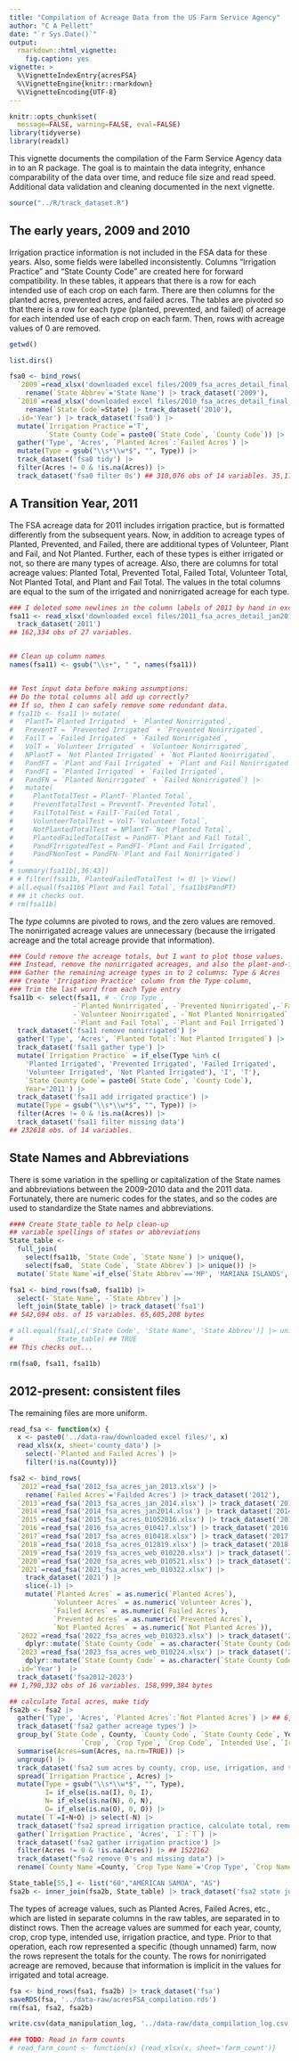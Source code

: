 ```yaml
---
title: "Compilation of Acreage Data from the US Farm Service Agency"
author: "C A Pellett"
date: "`r Sys.Date()`"
output: 
  rmarkdown::html_vignette:
    fig.caption: yes
vignette: >
  %\VignetteIndexEntry{acresFSA}
  %\VignetteEngine{knitr::rmarkdown}
  %\VignetteEncoding{UTF-8}
---
```


```r
knitr::opts_chunk$set(
  message=FALSE, warning=FALSE, eval=FALSE)
library(tidyverse)
library(readxl)
```

This vignette documents the compilation of the Farm Service Agency data in to an R package. The goal is to maintain the data integrity, enhance comparability of the data over time, and reduce file size and read speed. Additional data validation and cleaning documented in the next vignette.

```r
source("../R/track_dataset.R")
```

## The early years, 2009 and 2010
Irrigation practice information is not included in the FSA data for these years. Also, some fields were labelled inconsistently. Columns "Irrigation Practice" and "State County Code" are created here for forward compatibility. In these tables, it appears that there is a row for each intended use of each crop on each farm. There are then columns for the planted acres, prevented acres, and failed acres. The tables are pivoted so that there is a row for each _type_ (planted, prevented, and failed) of acreage for each intended use of each crop on each farm. Then, rows with acreage values of 0 are removed.

```r
getwd()

list.dirs()

fsa0 <- bind_rows(
  `2009`=read_xlsx('downloaded excel files/2009_fsa_acres_detail_final_7.xlsx') |>
    rename(`State Abbrev`='State Name') |> track_dataset('2009'),
  `2010`=read_xlsx('downloaded excel files/2010_fsa_acres_detail_final_5.xlsx') |>
    rename(`State Code`=State) |> track_dataset('2010'),
  .id='Year') |> track_dataset('fsa0') |>
  mutate(`Irrigation Practice`='T',
         `State County Code`= paste0(`State Code`, `County Code`)) |>
  gather('Type', 'Acres', `Planted Acres`:`Failed Acres`) |>
  mutate(Type = gsub("\\s*\\w*$", "", Type)) |>
  track_dataset('fsa0 tidy') |>
  filter(Acres != 0 & !is.na(Acres)) |>
  track_dataset('fsa0 filter 0s') ## 310,076 obs of 14 variables. 35,177,520 bytes
```


## A Transition Year, 2011
The FSA acreage data for 2011 includes irrigation practice, but is formatted differently from the subsequent years. Now, in addition to acreage types of Planted, Prevented, and Failed, there are additional types of Volunteer, Plant and Fail, and Not Planted. Further, each of these types is either irrigated or not, so there are many types of acreage. Also, there are columns for total acreage values: Planted Total, Prevented Total, Failed Total, Volunteer Total, Not Planted Total, and Plant and Fail Total. The values in the total columns are equal to the sum of the irrigated and nonirrigated acreage for each type.

```r
### I deleted some newlines in the column labels of 2011 by hand in excel.
fsa11 <- read_xlsx('downloaded excel files/2011_fsa_acres_detail_jan2012.xlsx') |>
  track_dataset('2011')
## 162,334 obs of 27 variables.


## Clean up column names
names(fsa11) <- gsub("\\s+", " ", names(fsa11))


## Test input data before making assumptions:
## Do the total columns all add up correctly?
## If so, then I can safely remove some redundant data.
# fsa11b <- fsa11 |> mutate(
#   PlantT=`Planted Irrigated` + `Planted Nonirrigated`,
#   PreventT = `Prevented Irrigated` + `Prevented Nonirrigated`,
#   FailT = `Failed Irrigated` + `Failed Nonirrigated`,
#   VolT = `Volunteer Irrigated` + `Volunteer Nonirrigated`,
#   NPlantT = `Not Planted Irrigated` + `Not Planted Nonirrigated`,
#   PandFT = `Plant and Fail Irrigated` + `Plant and Fail Nonirrigated`,
#   PandFI = `Planted Irrigated` + `Failed Irrigated`,
#   PandFN = `Planted Nonirrigated` + `Failed Nonirrigated`) |>
#   mutate(
#     PlantTotalTest = PlantT-`Planted Total`,
#     PreventTotalTest = PreventT-`Prevented Total`,
#     FailTotalTest = FailT-`Failed Total`,
#     VolunteerTotalTest = VolT-`Volunteer Total`,
#     NotPlantedTotalTest = NPlantT-`Not Planted Total`,
#     PlantedFailedTotalTest = PandFT-`Plant and Fail Total`,
#     PandFIrrigatedTest = PandFI-`Plant and Fail Irrigated`,
#     PandFNonTest = PandFN-`Plant and Fail Nonirrigated`)
#
# summary(fsa11b[,36:43])
# # filter(fsa11b, PlantedFailedTotalTest != 0) |> View()
# all.equal(fsa11b$`Plant and Fail Total`, fsa11b$PandFT)
# ## it checks out.
# rm(fsa11b)
```
The _type_ columns are pivoted to rows, and the zero values are removed. The nonirrigated acreage values are unnecessary (because the irrigated acreage and the total acreage provide that information). 

```r
### Could remove the acreage totals, but I want to plot those values.
### Instead, remove the nonirrigated acreages, and also the plant-and-fail sums.
### Gather the remaining acreage types in to 2 columns: Type & Acres
### Create 'Irrigation Practice' column from the Type column,
### Trim the last word from each Type entry
fsa11b <- select(fsa11, # -`Crop Type`,
                -`Planted Nonirrigated`, -`Prevented Nonirrigated`,-`Failed Nonirrigated`,
                -`Volunteer Nonirrigated`, -`Not Planted Nonirrigated`,-`Plant and Fail Nonirrigated`,
                -`Plant and Fail Total`, -`Plant and Fail Irrigated`) |>
  track_dataset('fsa11 remove nonirrigated') |>
  gather('Type', 'Acres', `Planted Total`:`Not Planted Irrigated`) |>
  track_dataset('fsa11 gather type') |>
  mutate(`Irrigation Practice` = if_else(Type %in% c(
    'Planted Irrigated', 'Prevented Irrigated', 'Failed Irrigated',
    'Volunteer Irrigated', 'Not Planted Irrigated'), 'I', 'T'),
    `State County Code`= paste0(`State Code`, `County Code`),
    Year='2011') |>
  track_dataset('fsa11 add irrigated practice') |>
  mutate(Type = gsub("\\s*\\w*$", "", Type)) |>
  filter(Acres != 0 & !is.na(Acres)) |>
  track_dataset('fsa11 filter missing data')
## 232618 obs. of 14 variables.
```

## State Names and Abbreviations
There is some variation in the spelling or capitalization of the State names and abbreviations between the 2009-2010 data and the 2011 data. Fortunately, there are numeric codes for the states, and so the codes are used to standardize the State names and abbreviations.
```r
#### Create State_table to help clean-up
## variable spellings of states or abbreviations
State_table <-
  full_join(
    select(fsa11b, `State Code`, `State Name`) |> unique(),
    select(fsa0, `State Code`, `State Abbrev`) |> unique()) |>
  mutate(`State Name`=if_else(`State Abbrev`=='MP', 'MARIANA ISLANDS', `State Name`))

fsa1 <- bind_rows(fsa0, fsa11b) |>
  select(-`State Name`, -`State Abbrev`) |>
  left_join(State_table) |> track_dataset('fsa1')
## 542,694 obs. of 15 variables. 65,605,208 bytes

# all.equal(fsa1[,c('State Code', 'State Name', 'State Abbrev')] |> unique(),
#           State_table) ## TRUE
## This checks out...

rm(fsa0, fsa11, fsa11b)
```

## 2012-present: consistent files
The remaining files are more uniform.
```r
read_fsa <- function(x) {
  x <- paste0('../data-raw/downloaded excel files/', x)
  read_xlsx(x, sheet='county_data') |>
    select(-`Planted and Failed Acres`) |>
    filter(!is.na(County))}

fsa2 <- bind_rows(
  `2012`=read_fsa('2012_fsa_acres_jan_2013.xlsx') |>
    rename(`Failed Acres`='Failded Acres') |> track_dataset('2012'),
  `2013`=read_fsa('2013_fsa_acres_jan_2014.xlsx') |> track_dataset('2013'),
  `2014`=read_fsa('2014_fsa_acres_jan2014.xlsx') |> track_dataset('2014'),
  `2015`=read_fsa('2015_fsa_acres_01052016.xlsx') |> track_dataset('2015'),
  `2016`=read_fsa('2016_fsa_acres_010417.xlsx') |> track_dataset('2016'),
  `2017`=read_fsa('2017_fsa_acres_010418.xlsx') |> track_dataset('2017'),
  `2018`=read_fsa('2018_fsa_acres_012819.xlsx') |> track_dataset('2018'),
  `2019`=read_fsa('2019_fsa_acres_web_010220.xlsx') |> track_dataset('2019'),
  `2020`=read_fsa('2020_fsa_acres_web_010521.xlsx') |> track_dataset('2020'),
  `2021`=read_fsa('2021_fsa_acres_web_010322.xlsx') |> 
    track_dataset('2021') |>
    slice(-1) |>
    mutate(`Planted Acres` = as.numeric(`Planted Acres`),
           `Volunteer Acres` = as.numeric(`Volunteer Acres`),
           `Failed Acres` = as.numeric(`Failed Acres`),
           `Prevented Acres` = as.numeric(`Prevented Acres`),
           `Not Planted Acres` = as.numeric(`Not Planted Acres`)),
  `2022`=read_fsa('2022_fsa_acres_web_010323.xlsx') |> track_dataset('2022') |>
    dplyr::mutate(`State County Code` = as.character(`State County Code`)),
  `2023`=read_fsa('2023_fsa_acres_web_010224.xlsx') |> track_dataset('2023') |>
    dplyr::mutate(`State County Code` = as.character(`State County Code`)),
  .id='Year')  |> 
  track_dataset('fsa2012-2023') 
## 1,790,332 obs of 16 variables. 158,999,384 bytes
```

```r
## calculate Total acres, make tidy
fsa2b <- fsa2 |>
  gather('Type', 'Acres', `Planted Acres`:`Not Planted Acres`) |> ## 6,189,540 obs. of 13 variables. 644,259,288 bytes
  track_dataset('fsa2 gather acreage types') |>
  group_by(`State Code`, County, `County Code`, `State County Code`, Year,
                  `Crop`, `Crop Type`, `Crop Code`, `Intended Use`, `Irrigation Practice`, `Type`) |>
  summarise(Acres=sum(Acres, na.rm=TRUE)) |>
  ungroup() |>
  track_dataset('fsa2 sum acres by county, crop, use, irrigation, and type') |>
  spread(`Irrigation Practice`, Acres) |>
  mutate(Type = gsub("\\s*\\w*$", "", Type),
         I= if_else(is.na(I), 0, I),
         N= if_else(is.na(N), 0, N),
         O= if_else(is.na(O), 0, O)) |>
  mutate(`T`=I+N+O) |> select(-N) |>
  track_dataset('fsa2 spread irrigation practice, calculate total, remove unirrigated') |>
  gather(`Irrigation Practice`, 'Acres', `I`:`T`) |>
  track_dataset('fsa2 gather irrigation practice') |>
  filter(Acres != 0 & !is.na(Acres)) |> ## 1522162
  track_dataset("fsa2 remove 0's and missing data") |>
  rename(`County Name`=County, `Crop Type Name`='Crop Type', `Crop Name`=Crop)

State_table[55,] <- list("60","AMERICAN SAMOA", "AS")
fsa2b <- inner_join(fsa2b, State_table) |> track_dataset('fsa2 state join')
```
The types of acreage values, such as Planted Acres, Failed Acres, etc., which are listed in separate columns in the raw tables, are separated in to distinct rows. Then the acreage values are summed for each year, county, crop, crop type, intended use, irrigation practice, and type. Prior to that operation, each row represented a specific (though unnamed) farm, now the rows represent the totals for the county. The rows for nonirrigated acreage are removed, because that information is implicit in the values for irrigated and total acreage. 


```r
fsa <- bind_rows(fsa1, fsa2b) |> track_dataset('fsa')
saveRDS(fsa, '../data-raw/acresFSA_compilation.rds')
rm(fsa1, fsa2, fsa2b)
```

```r
write.csv(data_manipulation_log, '../data-raw/data_compilation_log.csv')

### TODO: Read in farm counts
# read_farm_count <- function(x) {read_xlsx(x, sheet='farm_count')}

```



